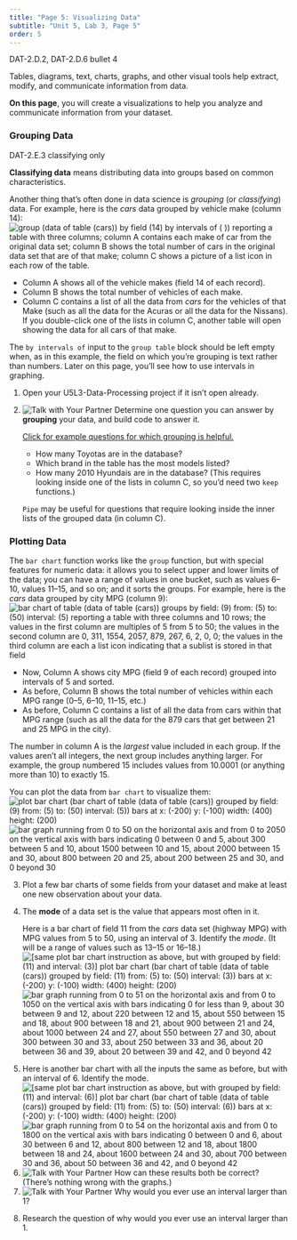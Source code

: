 ```yaml
---
title: "Page 5: Visualizing Data"
subtitle: "Unit 5, Lab 3, Page 5"
order: 5
---
```


::: learn
::: ap-standard
DAT-2.D.2, DAT-2.D.6 bullet 4
:::

<p>Tables, diagrams, text, charts, graphs, and other visual tools help
extract, modify, and communicate information from data.</p>

<p><strong>On this page</strong>, you will create a visualizations to
help you analyze and communicate information from your dataset.</p>
:::

<h3>Grouping Data</h3>

<p>

::: vocab
::: ap-standard
DAT-2.E.3 classifying only
:::

<p><strong>Classifying data</strong> means distributing data into groups
based on common characteristics.</p>
:::

Another thing that's often done in data science is <em>grouping</em> (or
<em>classifying</em>) data. For example, here is the <var>cars</var>
data grouped by vehicle make (column 14):<br />
<img src="/img/5-algorithms/group-data-of-cars-reporting.png" title="group (data of table (cars)) by field (14) by intervals of ( )) reporting a table with three columns; column A contains each make of car from the original data set; column B shows the total number of cars in the original data set that are of that make; column C shows a picture of a list icon in each row of the table." alt="group (data of table (cars)) by field (14) by intervals of ( )) reporting a table with three columns; column A contains each make of car from the original data set; column B shows the total number of cars in the original data set that are of that make; column C shows a picture of a list icon in each row of the table." class="ms-4"/><br />

<ul>

<li>Column A shows all of the vehicle makes (field 14 of each
record).</li>

<li>Column B shows the total number of vehicles of each make.</li>

<li>Column C contains a list of all the data from <var>cars</var> for
the vehicles of that Make (such as all the data for the Acuras or all
the data for the Nissans). If you double-click one of the lists in
column C, another table will open showing the data for all cars of that
make.</li>

</ul>

</p>

::: endnote
<p>The `by intervals of` input to the `group
table` block should be left empty when, as in this example, the
field on which you're grouping is text rather than numbers. Later on
this page, you'll see how to use intervals in graphing.</p>
:::

::: {#first .forYouToDo}
<ol>

<li>Open your U5L3-Data-Processing project if it isn't open
already.</li>

<li>

<img src="/img/icons/talk-with-your-partner-mini.png" title="Talk with Your Partner" alt="Talk with Your Partner" class="inline"/>
Determine one question you can answer by <strong>grouping</strong> your
data, and build code to answer it.

::: endnote
<a href="#hint-grouping" data-bs-toggle="collapse" title="Click for example questions for which grouping is helpful.">Click
for example questions for which grouping is helpful.</a>

::: {#hint-grouping .collapse}
<ul>

<li>How many Toyotas are in the database?</li>

<li>Which brand in the table has the most models listed?</li>

<li>How many 2010 Hyundais are in the database? (This requires looking
inside one of the lists in column C, so you'd need two `keep`
functions.)</li>

</ul>

<p>`Pipe` may be useful for questions that require looking
inside the inner lists of the grouped data (in column C).</p>
:::
:::

</li>

</ol>
:::

<h3>Plotting Data</h3>

<p>

The `bar chart` function works like the `group`
function, but with special features for numeric data: it allows you to
select upper and lower limits of the data; you can have a range of
values in one bucket, such as values 6--10, values 11--15, and so on;
and it sorts the groups. For example, here is the <var>cars</var> data
grouped by city MPG (column 9):<br />
<img src="/img/5-algorithms/histogram-by-mpg.png" title="bar chart of table (data of table (cars)) groups by field: (9) from: (5) to: (50) interval: (5) reporting a table with three columns and 10 rows; the values in the first column are multiples of 5 from 5 to 50; the values in the second column are 0, 311, 1554, 2057, 879, 267, 6, 2, 0, 0; the values in the third column are each a list icon indicating that a sublist is stored in that field" alt="bar chart of table (data of table (cars)) groups by field: (9) from: (5) to: (50) interval: (5) reporting a table with three columns and 10 rows; the values in the first column are multiples of 5 from 5 to 50; the values in the second column are 0, 311, 1554, 2057, 879, 267, 6, 2, 0, 0; the values in the third column are each a list icon indicating that a sublist is stored in that field" class="ms-4"/>

<ul>

<li>Now, Column A shows city MPG (field 9 of each record) grouped into
intervals of 5 and sorted.</li>

<li>As before, Column B shows the total number of vehicles within each
MPG range (0--5, 6--10, 11--15, etc.)</li>

<li>As before, Column C contains a list of all the data from cars within
that MPG range (such as all the data for the 879 cars that get between
21 and 25 MPG in the city).</li>

</ul>

</p>

::: endnote
<p>The number in column A is the <em>largest</em> value included in each
group. If the values aren't all integers, the next group includes
anything larger. For example, the group numbered 15 includes values from
10.0001 (or anything more than 10) to exactly 15.</p>
:::

<p>You can plot the data from `bar chart` to visualize
them:<br />
<img src="/img/5-algorithms/plot-cars-histogram.png" title="plot bar chart (bar chart of table (data of table (cars)) grouped by field: (9) from: (5) to: (50) interval: (5)) bars at x: (-200) y: (-100) width: (400) height: (200)" alt="plot bar chart (bar chart of table (data of table (cars)) grouped by field: (9) from: (5) to: (50) interval: (5)) bars at x: (-200) y: (-100) width: (400) height: (200)" class="ms-4"/>
<img src="/img/5-algorithms/plot-cars-histogram-stage.png" title="bar graph running from 0 to 50 on the horizontal axis and from 0 to 2050 on the vertical axis with bars indicating 0 between 0 and 5, about 300 between 5 and 10, about 1500 between 10 and 15, about 2000 between 15 and 30, about 800 between 20 and 25, about 200 between 25 and 30, and 0 beyond 30" alt="bar graph running from 0 to 50 on the horizontal axis and from 0 to 2050 on the vertical axis with bars indicating 0 between 0 and 5, about 300 between 5 and 10, about 1500 between 10 and 15, about 2000 between 15 and 30, about 800 between 20 and 25, about 200 between 25 and 30, and 0 beyond 30" class="ms-4 noshadow"/></p>

::: forYouToDo
<ol start="3">

<li>Plot a few bar charts of some fields from your dataset and make at
least one new observation about your data.</li>

<li>

::: vocab
<p>The <strong>mode</strong> of a data set is the value that appears
most often in it.</p>
:::

Here is a bar chart of field 11 from the <var>cars</var> data set
(highway MPG) with MPG values from 5 to 50, using an interval of 3.
Identify the <em>mode</em>. (It will be a range of values such as 13--15
or 16--18.)<br />
<img src="/img/5-algorithms/interval3.png" title="[same plot bar chart instruction as above, but with grouped by field: (11) and interval: (3)] plot bar chart (bar chart of table (data of table (cars)) grouped by field: (11) from: (5) to: (50) interval: (3)) bars at x: (-200) y: (-100) width: (400) height: (200)" alt="[same plot bar chart instruction as above, but with grouped by field: (11) and interval: (3)] plot bar chart (bar chart of table (data of table (cars)) grouped by field: (11) from: (5) to: (50) interval: (3)) bars at x: (-200) y: (-100) width: (400) height: (200)" class="ms-4"/>
<img src="/img/5-algorithms/interval3-Stage.png" title="bar graph running from 0 to 51 on the horizontal axis and from 0 to 1050 on the vertical axis with bars indicating 0 for less than 9, about 30 between 9 and 12, about 220 between 12 and 15, about 550 between 15 and 18, about 900 between 18 and 21, about 900 between 21 and 24, about 1000 between 24 and 27, about 550 between 27 and 30, about 300 between 30 and 33, about 250 between 33 and 36, about 20 between 36 and 39, about 20 between 39 and 42, and 0 beyond 42" alt="bar graph running from 0 to 51 on the horizontal axis and from 0 to 1050 on the vertical axis with bars indicating 0 for less than 9, about 30 between 9 and 12, about 220 between 12 and 15, about 550 between 15 and 18, about 900 between 18 and 21, about 900 between 21 and 24, about 1000 between 24 and 27, about 550 between 27 and 30, about 300 between 30 and 33, about 250 between 33 and 36, about 20 between 36 and 39, about 20 between 39 and 42, and 0 beyond 42" class="ms-4 noshadow"/>

</li>

<li>Here is another bar chart with all the inputs the same as before,
but with an interval of 6. Identify the mode.<br />
<img src="/img/5-algorithms/interval6.png" title="[same plot bar chart instruction as above, but with grouped by field: (11) and interval: (6)] plot bar chart (bar chart of table (data of table (cars)) grouped by field: (11) from: (5) to: (50) interval: (6)) bars at x: (-200) y: (-100) width: (400) height: (200)" alt="[same plot bar chart instruction as above, but with grouped by field: (11) and interval: (6)] plot bar chart (bar chart of table (data of table (cars)) grouped by field: (11) from: (5) to: (50) interval: (6)) bars at x: (-200) y: (-100) width: (400) height: (200)" class="ms-4"/>
<img src="/img/5-algorithms/interval6-Stage.png" title="bar graph running from 0 to 54 on the horizontal axis and from 0 to 1800 on the vertical axis with bars indicating 0 between 0 and 6, about 30 between 6 and 12, about 800 between 12 and 18, about 1800 between 18 and 24, about 1600 between 24 and 30, about 700 between 30 and 36, about 50 between 36 and 42, and 0 beyond 42" alt="bar graph running from 0 to 54 on the horizontal axis and from 0 to 1800 on the vertical axis with bars indicating 0 between 0 and 6, about 30 between 6 and 12, about 800 between 12 and 18, about 1800 between 18 and 24, about 1600 between 24 and 30, about 700 between 30 and 36, about 50 between 36 and 42, and 0 beyond 42" class="ms-4 noshadow"/></li>

<li><img src="/img/icons/talk-with-your-partner-mini.png" title="Talk with Your Partner" alt="Talk with Your Partner" class="inline"/>
How can these results both be correct? (There's nothing wrong with the
graphs.)</li>

<li><img src="/img/icons/talk-with-your-partner-mini.png" title="Talk with Your Partner" alt="Talk with Your Partner" class="inline"/>
Why would you ever use an interval larger than 1?</li>

</ol>
:::

::: ifTime
<ol start="8">

<li>Research the question of why would you ever use an interval larger
than 1.</li>

</ol>
:::
